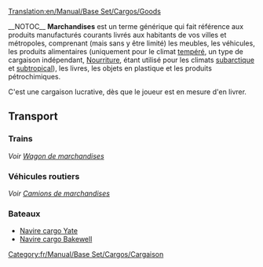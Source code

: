 [[Translation:en/Manual/Base Set/Cargos/Goods]]

{{fr/Manual/Base Set/Cargos/Cargaison|nom=Marchandises
|image=en/Manual/Base Set/Cargos/Goods.png
|produit=[[fr/Manual/Base Set/Industries/Usine|Usine]], [[fr/Raffinerie|Raffinerie]], [[fr/Manual/Base Set/Industries/Scierie|Scierie]], [[fr/Manual/Base Set/Industries/Imprimerie|Imprimerie]]
|accepté=[[fr/Manual/Ville|Ville]]
}}__NOTOC__
'''Marchandises''' est un terme générique qui fait référence aux produits manufacturés courants livrés aux habitants de vos villes et métropoles, comprenant (mais sans y être limité) les meubles, les véhicules, les produits alimentaires (uniquement pour le climat [[fr/Manual/Climat#tempere|tempéré]], un type de cargaison indépendant, [[fr/Manual/Base Set/Cargos/Nourriture|Nourriture]], étant utilisé pour les climats [[fr/Manual/Climat#subarctique|subarctique]] et [[fr/Manual/Climat#subtropical|subtropical]]), les livres, les objets en plastique et les produits pétrochimiques.

C'est une cargaison lucrative, dès que le joueur est en mesure d'en livrer.

==Transport==
===Trains===
''Voir [[fr/Manual/Base Set/Trains/Wagon de marchandises|Wagon de marchandises]]''

===Véhicules routiers===
''Voir [[fr/Manual/Base Set/Road Vehicles/Camion de marchandises|Camions de marchandises]]''

===Bateaux===
*[[fr/Navire cargo Yate|Navire cargo Yate]]
*[[fr/Navire cargo Bakewell|Navire cargo Bakewell]]

[[Category:fr/Manual/Base Set/Cargos/Cargaison]]